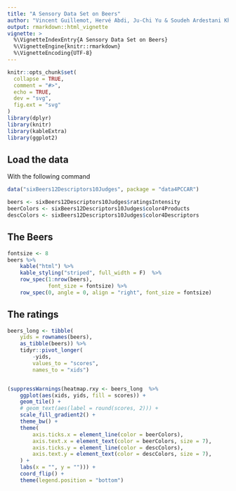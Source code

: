 ```yaml
---
title: "A Sensory Data Set on Beers"
author: "Vincent Guillemot, Hervé Abdi, Ju-Chi Yu & Soudeh Ardestani Khoubrouy"
output: rmarkdown::html_vignette
vignette: >
  %\VignetteIndexEntry{A Sensory Data Set on Beers}
  %\VignetteEngine{knitr::rmarkdown}
  %\VignetteEncoding{UTF-8}
---
```


```r
knitr::opts_chunk$set(
  collapse = TRUE,
  comment = "#>",
  echo = TRUE, 
  dev = "svg",
  fig.ext = "svg"
)
library(dplyr)
library(knitr)
library(kableExtra)
library(ggplot2)
```

## Load the data

With the following command

```r
data("sixBeers12Descriptors10Judges", package = "data4PCCAR")
```

```r
beers <- sixBeers12Descriptors10Judges$ratingsIntensity
beerColors <- sixBeers12Descriptors10Judges$color4Products
descColors <- sixBeers12Descriptors10Judges$color4Descriptors
```

## The Beers {.smaller}

```r
fontsize <- 8
beers %>%
    kable("html") %>%
    kable_styling("striped", full_width = F)  %>%
    row_spec(1:nrow(beers),
             font_size = fontsize) %>%
    row_spec(0, angle = 0, align = "right", font_size = fontsize)
```


## The ratings


```r
beers_long <- tibble(
    yids = rownames(beers), 
    as_tibble(beers)) %>%
    tidyr::pivot_longer(
        -yids,
        values_to = "scores",
        names_to = "xids")


(suppressWarnings(heatmap.rxy <- beers_long  %>%
    ggplot(aes(xids, yids, fill = scores)) +
    geom_tile() +
    # geom_text(aes(label = round(scores, 2))) +
    scale_fill_gradient2() +
    theme_bw() +
    theme(
        axis.ticks.x = element_line(color = beerColors),
        axis.text.x = element_text(color = beerColors, size = 7),
        axis.ticks.y = element_line(color = descColors),
        axis.text.y = element_text(color = descColors, size = 7),
    ) +
    labs(x = "", y = ""))) + 
    coord_flip() + 
    theme(legend.position = "bottom")
```


